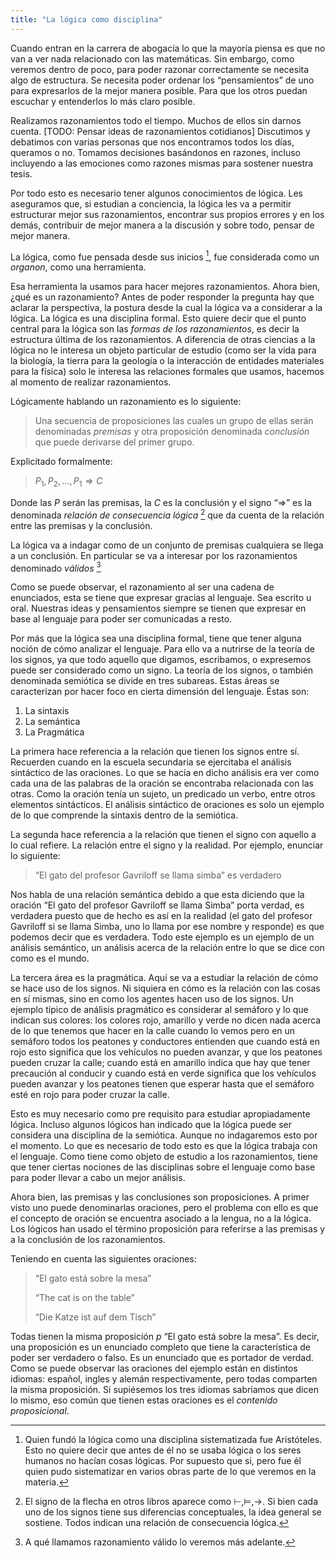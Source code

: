 ```yaml
---
title: "La lógica como disciplina"
---
```


Cuando entran en la carrera de abogacía lo que la mayoría piensa es que no van a ver nada relacionado con las matemáticas.
Sin embargo, como veremos dentro de poco, para poder razonar correctamente se necesita algo de estructura.
Se necesita poder ordenar los "pensamientos" de uno para expresarlos de la mejor manera posible.
Para que los otros puedan escuchar y entenderlos lo más claro posible.

Realizamos razonamientos todo el tiempo.
Muchos de ellos sin darnos cuenta.
[TODO: Pensar ideas de razonamientos cotidianos]
Discutimos y debatimos con varias personas que nos encontramos todos los días,
queramos o no.
Tomamos decisiones basándonos en razones, incluso incluyendo a las emociones
como razones mismas para sostener nuestra tesis.

Por todo esto es necesario tener algunos conocimientos de lógica.
Les aseguramos que, si estudian a conciencia,
la lógica les va a permitir estructurar mejor sus razonamientos,
encontrar sus propios errores y en los demás,
contribuir de mejor manera a la discusión
y sobre todo, pensar de mejor manera.

La lógica, como fue pensada desde sus inicios
^[Quien fundó la lógica como una disciplina sistematizada fue Aristóteles.
Esto no quiere decir que antes de él no se usaba lógica o los seres humanos no hacían cosas lógicas.
Por supuesto que si, pero fue él quien pudo sistematizar en varios obras parte de lo que veremos en la materia.],
fue considerada como un *organon*, como una herramienta.

Esa herramienta la usamos para hacer mejores razonamientos.
Ahora bien, ¿qué es un razonamiento?
Antes de poder responder la pregunta hay que aclarar la perspectiva, la postura
desde la cual la lógica va a considerar a la lógica.
La lógica es una disciplina formal.
Esto quiere decir que el punto central para la lógica son las *formas de los razonamientos*,
es decir la estructura última de los razonamientos.
A diferencia de otras ciencias a la lógica no le interesa un objeto particular de estudio
(como ser la vida para la biología, la tierra para la geología o la interacción de entidades materiales para la física)
solo le interesa las relaciones formales que usamos, hacemos al momento de realizar razonamientos.

Lógicamente hablando un razonamiento es lo siguiente:

> Una secuencia de proposiciones las cuales un grupo de ellas serán denominadas *premisas*
> y otra proposición denominada *conclusión* que puede derivarse del primer grupo.

Explicitado formalmente:

> $P_{1}, P_{2}, ... , P_{1} \Rightarrow C$

Donde las $P$ serán las premisas, la $C$ es la conclusión
y el signo "$\Rightarrow$" es la denominada *relación de consecuencia lógica*
^[El signo de la flecha en otros libros aparece como $\vdash, \models, \rightarrow$.
Si bien cada uno de los signos tiene sus diferencias conceptuales, la idea general se sostiene.
Todos indican una relación de consecuencia lógica.]
que da cuenta de la relación entre las premisas y la conclusión.

La lógica va a indagar como de un conjunto de premisas cualquiera se llega a un conclusión.
En particular se va a interesar por los razonamientos denominado *válidos*
^[A qué llamamos razonamiento válido lo veremos más adelante.]

Como se puede observar, el razonamiento al ser una cadena de enunciados,
esta se tiene que expresar gracias al lenguaje.
Sea escrito u oral.
Nuestras ideas y pensamientos siempre se tienen que expresar en base al lenguaje
para poder ser comunicadas a resto.

Por más que la lógica sea una disciplina formal,
tiene que tener alguna noción de cómo analizar el lenguaje.
Para ello va a nutrirse de la teoría de los signos,
ya que todo aquello que digamos, escribamos, o expresemos
puede ser considerado como un signo.
La teoría de los signos, o también denominada semiótica
se divide en tres subareas.
Estas áreas se caracterizan por hacer foco en cierta dimensión del lenguaje.
Éstas son:

1. La sintaxis
2. La semántica
3. La Pragmática

La primera hace referencia a la relación que tienen los signos entre sí.
Recuerden cuando en la escuela secundaria se ejercitaba el análisis sintáctico de las oraciones.
Lo que se hacía en dicho análisis era ver como cada una de las palabras de la oración se encontraba relacionada con las otras.
Como la oración tenía un sujeto, un predicado un verbo, entre otros elementos sintácticos.
El análisis sintáctico de oraciones es solo un ejemplo de lo que comprende la sintaxis dentro de la semiótica.

La segunda hace referencia a la relación que tienen el signo con aquello a lo cual refiere.
La relación entre el signo y la realidad.
Por ejemplo, enunciar lo siguiente:

> "El gato del profesor Gavriloff se llama simba" es verdadero

Nos habla de una relación semántica debido a que esta diciendo que la oración
"El gato del profesor Gavriloff se llama Simba" porta verdad, es verdadera
puesto que de hecho es así en la realidad
(el gato del profesor Gavriloff si se llama Simba,
uno lo llama por ese nombre y responde)
es que podemos decir que es verdadera.
Todo este ejemplo es un ejemplo de un análisis semántico,
un análisis acerca de la relación entre lo que se dice con como es el mundo.

La tercera área es la pragmática.
Aquí se va a estudiar la relación de cómo se hace uso de los signos.
Ni siquiera en cómo es la relación con las cosas en sí mismas,
sino en como los agentes hacen uso de los signos.
Un ejemplo típico de análisis pragmático es considerar al semáforo y lo que indican sus colores:
los colores rojo, amarillo y verde no dicen nada acerca de lo que tenemos que hacer en la calle cuando lo vemos
pero en un semáforo todos los peatones y conductores entienden que cuando está en rojo
esto significa que los vehículos no pueden avanzar,
y que los peatones pueden cruzar la calle;
cuando está en amarillo indica que hay que tener precaución al conducir
y cuando está en verde significa que los vehículos pueden avanzar
y los peatones tienen que esperar hasta que el semáforo esté en rojo para poder cruzar la calle.

Esto es muy necesario como pre requisito para estudiar apropiadamente lógica.
Incluso algunos lógicos han indicado que la lógica puede ser considera una disciplina de la semiótica.
Aunque no indagaremos esto por el momento.
Lo que es necesario de todo esto es que la lógica trabaja con el lenguaje.
Como tiene como objeto de estudio a los razonamientos,
tiene que tener ciertas nociones de las disciplinas sobre el lenguaje como base
para poder llevar a cabo un mejor análisis.

Ahora bien, las premisas y las conclusiones son proposiciones.
A primer visto uno puede denominarlas oraciones,
pero el problema con ello es que el concepto de oración se encuentra asociado a la lengua,
no a la lógica.
Los lógicos han usado el término proposición para referirse a las premisas y a la conclusión de los razonamientos.

Teniendo en cuenta las siguientes oraciones:

> "El gato está sobre la mesa"
>
> "The cat is on the table"
>
> "Die Katze ist auf dem Tisch"

Todas tienen la misma proposición $p$ "El gato está sobre la mesa".
Es decir, una proposición es un enunciado completo que tiene la característica de poder ser verdadero o falso.
Es un enunciado que es portador de verdad.
Como se puede observar las oraciones del ejemplo están en distintos idiomas:
español, ingles y alemán respectivamente,
pero todas comparten la misma proposición.
Si supiésemos los tres idiomas sabríamos que dicen lo mismo,
eso común que tienen estas oraciones es el *contenido proposicional*.
